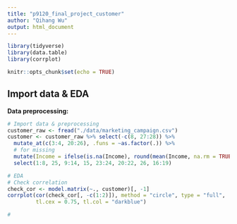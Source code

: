 ```yaml
---
title: "p9120_final_project_customer"
author: "Qihang Wu"
output: html_document
---
```


```r
library(tidyverse)
library(data.table)
library(corrplot)

knitr::opts_chunk$set(echo = TRUE)
```


## Import data & EDA

**Data preprocessing:** 

```r
# Import data & preprocessing
customer_raw <- fread("./data/marketing_campaign.csv")
customer <- customer_raw %>% select(-c(8, 27:28)) %>% 
  mutate_at(c(3:4, 20:26), .funs = ~as.factor(.)) %>% 
  # for missing
  mutate(Income = ifelse(is.na(Income), round(mean(Income, na.rm = TRUE)), Income)) %>% 
  select(1:8, 25, 9:14, 15, 23:24, 20:22, 26, 16:19)

# EDA
# Check correlation
check_cor <- model.matrix(~., customer)[, -1]
corrplot(cor(check_cor[, -c(1:2)]), method = "circle", type = "full",
         tl.cex = 0.75, tl.col = "darkblue")

# 
```







